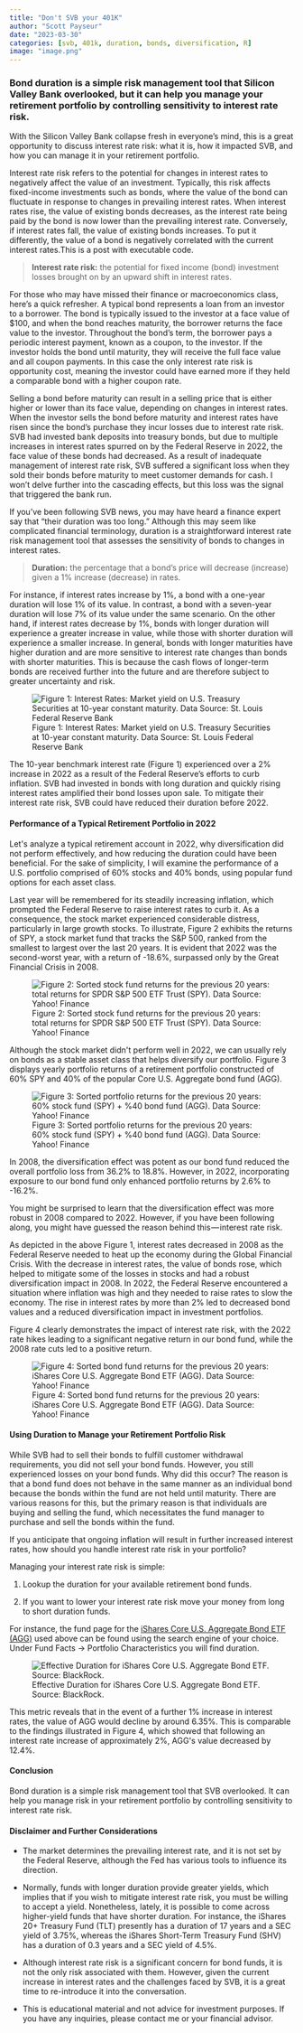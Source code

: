 ```yaml
---
title: "Don't SVB your 401K"
author: "Scott Payseur"
date: "2023-03-30"
categories: [svb, 401k, duration, bonds, diversification, R]
image: "image.png"
---
```


### Bond duration is a simple risk management tool that Silicon Valley Bank overlooked, but it can help you manage your retirement portfolio by controlling sensitivity to interest rate risk.

With the Silicon Valley Bank collapse fresh in everyone's mind, this is a great opportunity to discuss interest rate risk: what it is, how it impacted SVB, and how you can manage it in your retirement portfolio.

Interest rate risk refers to the potential for changes in interest rates to negatively affect the value of an investment. Typically, this risk affects fixed-income investments such as bonds, where the value of the bond can fluctuate in response to changes in prevailing interest rates. When interest rates rise, the value of existing bonds decreases, as the interest rate being paid by the bond is now lower than the prevailing interest rate. Conversely, if interest rates fall, the value of existing bonds increases. To put it differently, the value of a bond is negatively correlated with the current interest rates.This is a post with executable code.

> **Interest rate risk:** the potential for fixed income (bond) investment losses brought on by an upward shift in interest rates.

For those who may have missed their finance or macroeconomics class, here's a quick refresher. A typical bond represents a loan from an investor to a borrower. The bond is typically issued to the investor at a face value of \$100, and when the bond reaches maturity, the borrower returns the face value to the investor. Throughout the bond's term, the borrower pays a periodic interest payment, known as a coupon, to the investor. If the investor holds the bond until maturity, they will receive the full face value and all coupon payments. In this case the only interest rate risk is opportunity cost, meaning the investor could have earned more if they held a comparable bond with a higher coupon rate.

Selling a bond before maturity can result in a selling price that is either higher or lower than its face value, depending on changes in interest rates. When the investor sells the bond before maturity and interest rates have risen since the bond's purchase they incur losses due to interest rate risk. SVB had invested bank deposits into treasury bonds, but due to multiple increases in interest rates spurred on by the Federal Reserve in 2022, the face value of these bonds had decreased. As a result of inadequate management of interest rate risk, SVB suffered a significant loss when they sold their bonds before maturity to meet customer demands for cash. I won't delve further into the cascading effects, but this loss was the signal that triggered the bank run.

If you've been following SVB news, you may have heard a finance expert say that "their duration was too long." Although this may seem like complicated financial terminology, duration is a straightforward interest rate risk management tool that assesses the sensitivity of bonds to changes in interest rates.

> **Duration:** the percentage that a bond's price will decrease (increase) given a 1% increase (decrease) in rates.

For instance, if interest rates increase by 1%, a bond with a one-year duration will lose 1% of its value. In contrast, a bond with a seven-year duration will lose 7% of its value under the same scenario. On the other hand, if interest rates decrease by 1%, bonds with longer duration will experience a greater increase in value, while those with shorter duration will experience a smaller increase. In general, bonds with longer maturities have higher duration and are more sensitive to interest rate changes than bonds with shorter maturities. This is because the cash flows of longer-term bonds are received further into the future and are therefore subject to greater uncertainty and risk.

![Figure 1: Interest Rates: Market yield on U.S. Treasury Securities at 10-year constant maturity. Data Source: St. Louis Federal Reserve Bank](https://cdn-images-1.medium.com/max/1600/1*VX9vKgdBtJwG3ebBnt_JSg.png)

The 10-year benchmark interest rate (Figure 1) experienced over a 2% increase in 2022 as a result of the Federal Reserve's efforts to curb inflation. SVB had invested in bonds with long duration and quickly rising interest rates amplified their bond losses upon sale. To mitigate their interest rate risk, SVB could have reduced their duration before 2022.

#### Performance of a Typical Retirement Portfolio in 2022

Let\'s analyze a typical retirement account in 2022, why diversification did not perform effectively, and how reducing the duration could have been beneficial. For the sake of simplicity, I will examine the performance of a U.S. portfolio comprised of 60% stocks and 40% bonds, using popular fund options for each asset class.

Last year will be remembered for its steadily increasing inflation, which prompted the Federal Reserve to raise interest rates to curb it. As a consequence, the stock market experienced considerable distress, particularly in large growth stocks. To illustrate, Figure 2 exhibits the returns of SPY, a stock market fund that tracks the S&P 500, ranked from the smallest to largest over the last 20 years. It is evident that 2022 was the second-worst year, with a return of -18.6%, surpassed only by the Great Financial Crisis in 2008.

![Figure 2: Sorted stock fund returns for the previous 20 years: total returns for SPDR S&P 500 ETF Trust (SPY). Data Source: Yahoo! Finance](https://cdn-images-1.medium.com/max/1600/1*_eNZcslAwhtWzCTOeEsiIg.png)

Although the stock market didn\'t perform well in 2022, we can usually rely on bonds as a stable asset class that helps diversify our portfolio. Figure 3 displays yearly portfolio returns of a retirement portfolio constructed of 60% SPY and 40% of the popular Core U.S. Aggregate bond fund (AGG).

![Figure 3: Sorted portfolio returns for the previous 20 years: 60% stock fund (SPY) + %40 bond fund (AGG). Data Source: Yahoo! Finance](https://cdn-images-1.medium.com/max/1600/1*5XvNswvGFpC0Gkfo_4opVw.png)

In 2008, the diversification effect was potent as our bond fund reduced the overall portfolio loss from 36.2% to 18.8%. However, in 2022, incorporating exposure to our bond fund only enhanced portfolio returns by 2.6% to -16.2%.

You might be surprised to learn that the diversification effect was more robust in 2008 compared to 2022. However, if you have been following along, you might have guessed the reason behind this --- interest rate risk.

As depicted in the above Figure 1, interest rates decreased in 2008 as the Federal Reserve needed to heat up the economy during the Global Financial Crisis. With the decrease in interest rates, the value of bonds rose, which helped to mitigate some of the losses in stocks and had a robust diversification impact in 2008. In 2022, the Federal Reserve encountered a situation where inflation was high and they needed to raise rates to slow the economy. The rise in interest rates by more than 2% led to decreased bond values and a reduced diversification impact in investment portfolios.

Figure 4 clearly demonstrates the impact of interest rate risk, with the 2022 rate hikes leading to a significant negative return in our bond fund, while the 2008 rate cuts led to a positive return.

![Figure 4: Sorted bond fund returns for the previous 20 years: iShares Core U.S. Aggregate Bond ETF (AGG). Data Source: Yahoo! Finance](https://cdn-images-1.medium.com/max/1600/1*5332xpGViaqGHmx_ZdL3yQ.png)

#### Using Duration to Manage your Retirement Portfolio Risk

While SVB had to sell their bonds to fulfill customer withdrawal requirements, you did not sell your bond funds. However, you still experienced losses on your bond funds. Why did this occur? The reason is that a bond fund does not behave in the same manner as an individual bond because the bonds within the fund are not held until maturity. There are various reasons for this, but the primary reason is that individuals are buying and selling the fund, which necessitates the fund manager to purchase and sell the bonds within the fund.

If you anticipate that ongoing inflation will result in further increased interest rates, how should you handle interest rate risk in your portfolio?

Managing your interest rate risk is simple:

1.  Lookup the duration for your available retirement bond funds.

2.  If you want to lower your interest rate risk move your money from long to short duration funds.

For instance, the fund page for the [iShares Core U.S. Aggregate Bond ETF (AGG)](https://www.ishares.com/us/products/239458/ishares-core-total-us-bond-market-etf) used above can be found using the search engine of your choice. Under Fund Facts -\> Portfolio Characteristics you will find duration.

![Effective Duration for iShares Core U.S. Aggregate Bond ETF. Source: BlackRock.](https://cdn-images-1.medium.com/max/1600/1*f_jX1O2HN_CoRAoic4hzXA.png)

This metric reveals that in the event of a further 1% increase in interest rates, the value of AGG would decline by around 6.35%. This is comparable to the findings illustrated in Figure 4, which showed that following an interest rate increase of approximately 2%, AGG\'s value decreased by 12.4%.

#### Conclusion

Bond duration is a simple risk management tool that SVB overlooked. It can help you manage risk in your retirement portfolio by controlling sensitivity to interest rate risk.

#### Disclaimer and Further Considerations

-   The market determines the prevailing interest rate, and it is not set by the Federal Reserve, although the Fed has various tools to influence its direction.

-   Normally, funds with longer duration provide greater yields, which implies that if you wish to mitigate interest rate risk, you must be willing to accept a yield. Nonetheless, lately, it is possible to come across higher-yield funds that have shorter duration. For instance, the iShares 20+ Treasury Fund (TLT) presently has a duration of 17 years and a SEC yield of 3.75%, whereas the iShares Short-Term Treasury Fund (SHV) has a duration of 0.3 years and a SEC yield of 4.5%.

-   Although interest rate risk is a significant concern for bond funds, it is not the only risk associated with them. However, given the current increase in interest rates and the challenges faced by SVB, it is a great time to re-introduce it into the conversation.

-   This is educational material and not advice for investment purposes. If you have any inquiries, please contact me or your financial advisor.

